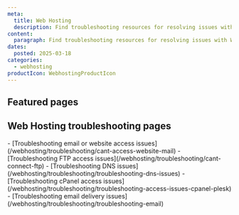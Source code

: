 ```yaml
---
meta:
  title: Web Hosting
  description: Find troubleshooting resources for resolving issues with Web Hosting.
content:
  paragraph: Find troubleshooting resources for resolving issues with Web Hosting.
dates:
  posted: 2025-03-18
categories:
  - webhosting
productIcon: WebhostingProductIcon
---
```


<ProductHeader
  productName="Web Hosting Troubleshooting"
  productLogo="webHosting"
  description="Learn how to fix common issues with Web Hosting on Scaleway."
/>

## Featured pages

<Grid>
    <Card
      title="Troubleshooting email or website access issues"
      description="This page helps you troubleshoot email or website issues in Web Hosting."
      url="/webhosting/troubleshooting/cant-access-website-mail/"
      label="See more"
    />
    <Card
      title="Troubleshooting FTP access issues"
      description="This page helps you troubleshoot FTP access issues in Web Hosting."
      url="/webhosting/troubleshooting/cant-connect-ftp/"
      label="See more"
    />
    <Card
      title="Troubleshooting DNS issues"
      description="This page helps you troubleshoot DNS issues in Web Hosting."
      url="/webhosting/troubleshooting/troubleshooting-dns-issues/"
      label="See more"
    />
</Grid>
<Grid>
    <Card
      title="Troubleshooting cPanel access issues"
      description="This page helps you troubleshoot cPanel access issues in Web Hosting."
      url="/webhosting/troubleshooting/troubleshooting-access-issues-cpanel-plesk/"
      label="See more"
    />
    <Card
      title="Troubleshooting email delivery issues"
      description="This page helps you troubleshoot email delivery issues in Web Hosting."
      url="/webhosting/troubleshooting/troubleshooting-email/"
      label="See more"
    />
</Grid>


## Web Hosting troubleshooting pages

<LinksList>
  - [Troubleshooting email or website access issues](/webhosting/troubleshooting/cant-access-website-mail)
  - [Troubleshooting FTP access issues](/webhosting/troubleshooting/cant-connect-ftp)
  - [Troubleshooting DNS issues](/webhosting/troubleshooting/troubleshooting-dns-issues)
  - [Troubleshooting cPanel access issues](/webhosting/troubleshooting/troubleshooting-access-issues-cpanel-plesk)
  - [Troubleshooting email delivery issues](/webhosting/troubleshooting/troubleshooting-email)
</LinksList>
